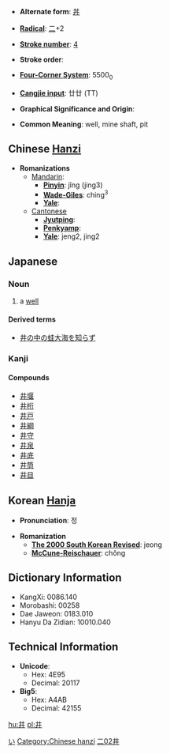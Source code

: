 * '''Alternate form''': [[丼]]

* '''[[Wiktionary:Chinese radical index| Radical]]''': [[Wiktionary:Chinese radical index 二|二]]+2

* '''[[Wiktionary:Chinese total strokes index|Stroke number]]''': [[Wiktionary:Chinese total strokes index 4|4]]

* '''Stroke order''': 

* '''[[Wiktionary:Chinese four corner index|Four-Corner System]]''': 5500<sub>0</sub>

* '''[[Wiktionary:Chinese Cangjie index|Cangjie input]]''': 廿廿 (TT)

* '''Graphical Significance and Origin''': 

* '''Common Meaning''': well, mine shaft, pit



== Chinese [[Hanzi]] ==

* '''Romanizations'''
** [[Mandarin]]:
*** '''[[Pinyin]]''': jǐng (jing3)
*** '''[[Wade-Giles]]''': ching<sup>3</sup>
*** '''[[Yale]]''': 
**[[Cantonese]]
***'''[[Jyutping]]''':
***'''[[Penkyamp]]''': 
***'''[[Yale]]''': jeng2, jing2



==Japanese==
[[Category:Japanese language|い]]
===Noun===
{{janoun|[[い]]|[[i]]}}
# a [[well]]
====Derived terms====
*[[井の中の蛙大海を知らず]]


===Kanji===
{{kanji|[[せい]] ([[sei]]), [[しょう]] ([[shō]])|[[い]] ([[i]]), [[いど]] ([[ido]])}}
====Compounds====
*[[井堰]]
*[[井桁]]
*[[井戸]]
*[[井綱]]
*[[井守]]
*[[井泉]]
*[[井底]]
*[[井筒]]
*[[井目]]



== Korean [[Hanja]] ==

* '''Pronunciation''': 정

* '''Romanization'''
** '''[[The 2000 South Korean Revised Romanization|The 2000 South Korean Revised]]''': jeong
** '''[[McCune-Reischauer]]''': chŏng



== Dictionary Information ==

* KangXi: 0086.140
* Morobashi: 00258
* Dae Jaweon: 0183.010
* Hanyu Da Zidian: 10010.040

== Technical Information ==

* '''Unicode''':
** Hex: 4E95
** Decimal: 20117
* '''Big5''':
** Hex: A4AB
** Decimal: 42155

[[Category:Chinese hanzi]]
[[Category:Japanese kanji|二02井]]

[[hu:井]]
[[pl:井]]